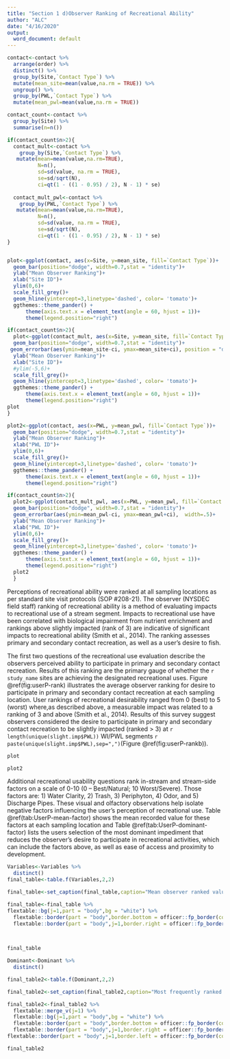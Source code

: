 ```yaml
---
title: "Section 1 d)Observer Ranking of Recreational Ability"
author: "ALC"
date: "4/16/2020"
output:
  word_document: default
---
```



```r

contact<-contact %>% 
  arrange(order) %>% 
  distinct() %>% 
  group_by(Site,`Contact Type`) %>% 
  mutate(mean_site=mean(value,na.rm = TRUE)) %>% 
  ungroup() %>% 
  group_by(PWL,`Contact Type`) %>% 
  mutate(mean_pwl=mean(value,na.rm = TRUE))

contact_count<-contact %>% 
  group_by(Site) %>% 
  summarise(n=n())

if(contact_count$n>2){
  contact_mult<-contact %>% 
    group_by(Site,`Contact Type`) %>% 
   mutate(mean=mean(value,na.rm=TRUE),
          N=n(),
          sd=sd(value, na.rm = TRUE),
          se=sd/sqrt(N),
          ci=qt(1 - ((1 - 0.95) / 2), N - 1) * se)
  
  contact_mult_pwl<-contact %>% 
    group_by(PWL,`Contact Type`) %>% 
   mutate(mean=mean(value,na.rm=TRUE),
          N=n(),
          sd=sd(value, na.rm = TRUE),
          se=sd/sqrt(N),
          ci=qt(1 - ((1 - 0.95) / 2), N - 1) * se)
}


plot<-ggplot(contact, aes(x=Site, y=mean_site, fill=`Contact Type`))+
  geom_bar(position="dodge", width=0.7,stat = "identity")+
  ylab("Mean Observer Ranking")+
  xlab("Site ID")+
  ylim(0,6)+
  scale_fill_grey()+
  geom_hline(yintercept=3,linetype='dashed', color= 'tomato')+
  ggthemes::theme_pander() +
      theme(axis.text.x = element_text(angle = 60, hjust = 1))+
      theme(legend.position="right")

if(contact_count$n>2){
  plot<-ggplot(contact_mult, aes(x=Site, y=mean_site, fill=`Contact Type`))+
  geom_bar(position="dodge", width=0.7,stat = "identity")+
 geom_errorbar(aes(ymin=mean_site-ci, ymax=mean_site+ci), position = "dodge", width=.5)+
  ylab("Mean Observer Ranking")+
  xlab("Site ID")+
  #ylim(-5,6)+
  scale_fill_grey()+
  geom_hline(yintercept=3,linetype='dashed', color= 'tomato')+
  ggthemes::theme_pander() +
      theme(axis.text.x = element_text(angle = 60, hjust = 1))+
      theme(legend.position="right")
plot
}

plot2<-ggplot(contact, aes(x=PWL, y=mean_pwl, fill=`Contact Type`))+
  geom_bar(position="dodge", width=0.7,stat = "identity")+
  ylab("Mean Observer Ranking")+
  xlab("PWL ID")+
  ylim(0,6)+
  scale_fill_grey()+
  geom_hline(yintercept=3,linetype='dashed', color= 'tomato')+
  ggthemes::theme_pander() +
      theme(axis.text.x = element_text(angle = 60, hjust = 1))+
      theme(legend.position="right")

if(contact_count$n>2){
  plot2<-ggplot(contact_mult_pwl, aes(x=PWL, y=mean_pwl, fill=`Contact Type`))+
  geom_bar(position="dodge", width=0.7,stat = "identity")+
  geom_errorbar(aes(ymin=mean_pwl-ci, ymax=mean_pwl+ci),  width=.5)+
  ylab("Mean Observer Ranking")+
  xlab("PWL ID")+
  ylim(0,6)+
  scale_fill_grey()+
  geom_hline(yintercept=3,linetype='dashed', color= 'tomato')+
  ggthemes::theme_pander() +
      theme(axis.text.x = element_text(angle = 60, hjust = 1))+
      theme(legend.position="right")
  plot2
  }


```
Perceptions of recreational ability were ranked at all sampling locations as per standard site visit protocols (SOP #208-21). The observer (NYSDEC field staff) ranking of recreational ability is a method of evaluating impacts to recreational use of a stream segment. Impacts to recreational use have been correlated with biological impairment from nutrient enrichment and rankings above slightly impacted (rank of 3) are indicative of significant impacts to recreational ability (Smith et al., 2014). The ranking assesses primary and secondary contact recreation, as well as a user’s desire to fish.

The first two questions of the recreational use evaluation describe the observers perceived ability to participate in primary and secondary contact recreation. Results of this ranking are the primary gauge of whether the `r study_name` sites are achieving the designated recreational uses. Figure \@ref(fig:userP-rank) illustrates the average observer ranking for desire to participate in primary and secondary contact recreation at each sampling location. User rankings of recreational desirability ranged from 0 (best) to 5 (worst) where,as described above, a measurable impact was related to a ranking of 3 and above (Smith et al., 2014). Results of this survey suggest observers considered the desire to participate in primary and secondary contact recreation to be slightly impacted (ranked > 3) at `r length(unique(slight.imp$PWL))`  WI/PWL segments `r paste(unique(slight.imp$PWL),sep=",")`(Figure \@ref(fig:userP-rankb)).

```r
plot
```

```r
plot2
```
\newpage

Additional recreational usability questions rank in-stream and stream-side factors on a scale of 0-10 (0 – Best/Natural; 10 Worst/Severe). Those factors are: 1) Water Clarity, 2) Trash, 3) Periphyton, 4) Odor, and 5) Discharge Pipes. These visual and olfactory observations help isolate negative factors influencing the user’s perception of recreational use. Table \@ref(tab:UserP-mean-factor) shows the mean recorded value for these factors at each sampling location and Table \@ref(tab:UserP-dominant-factor) lists the users selection of the most dominant impediment that reduces the observer’s desire to participate in  recreational activities, which can include the factors above, as well as ease of access and proximity to development.

```r
Variables<-Variables %>% 
  distinct()
final_table<-table.f(Variables,2,2)

final_table<-set_caption(final_table,caption="Mean observer ranked value for factors influencing desire to participate in primary and secondary contact recreation. Factors were ranked on a 10 scale (0 – Best/Natural; 10 Worst/Severe) according to perceived impact on a location. Ranking of recreational ability was performed for all locations during each site visit",style="Table Caption",autonum = run_autonum(seq_id = "tab",prop=officer::fp_text_lite(bold = FALSE)))

final_table<-final_table %>% 
flextable::bg(j=1,part = "body",bg = "white") %>% 
  flextable::border(part = "body",border.bottom = officer::fp_border(color="grey")) %>% 
  flextable::border(part = "body",j=1,border.right = officer::fp_border(color = "grey"))
  


final_table
```

\newpage


```r

Dominant<-Dominant %>% 
  distinct()

final_table2<-table.f(Dominant,2,2) 

final_table2<-set_caption(final_table2,caption="Most frequently ranked factor influencing observer desire to participate in primary and secondary contact recreation. Factors influencing desire to recreate were ranked and a primary factor influencing the desire to participate in primary and secondary contact recreation was chosen during each site visit. Column values represent the factor selected most frequently at each site.",style="Table Caption",autonum = run_autonum(seq_id = "tab",prop=officer::fp_text_lite(bold = FALSE)))

final_table2<-final_table2 %>% 
  flextable::merge_v(j=1) %>% 
  flextable::bg(j=1,part = "body",bg = "white") %>% 
  flextable::border(part = "body",border.bottom = officer::fp_border(color="grey")) %>% 
  flextable::border(part = "body",j=1,border.right = officer::fp_border(color = "grey")) %>% 
flextable::border(part = "body",j=1,border.left = officer::fp_border(color = "grey"))

final_table2
```


